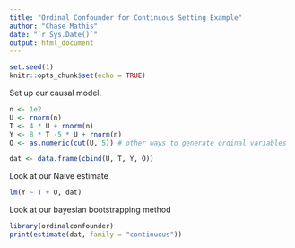 ```yaml
---
title: "Ordinal Confounder for Continuous Setting Example"
author: "Chase Mathis"
date: "`r Sys.Date()`"
output: html_document
---
```


```r
set.seed(1)
knitr::opts_chunk$set(echo = TRUE)
```

Set up our causal model.
```r
n <- 1e2
U <- rnorm(n)
T <- 4 * U + rnorm(n)
Y <- 8 * T -5 * U + rnorm(n)
O <- as.numeric(cut(U, 5)) # other ways to generate ordinal variables

dat <- data.frame(cbind(U, T, Y, O))
```

Look at our Naive estimate
```r
lm(Y ~ T + O, dat)
```
Look at our bayesian bootstrapping method

```r
library(ordinalconfounder)
print(estimate(dat, family = "continuous"))
```

